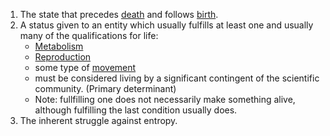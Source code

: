 #The state that precedes [[death]] and follows [[birth]].
#A status given to an entity which usually fulfills at least one and usually many of the qualifications for life:
#*[[Metabolism]]
#*[[Reproduction]]
#*some type of [[movement]]
#*must be considered living by a significant contingent of the scientific community. (Primary determinant)
#*Note: fullfilling one does not necessarily make something alive, although fulfilling the last condition usually does.
#The inherent struggle against entropy.